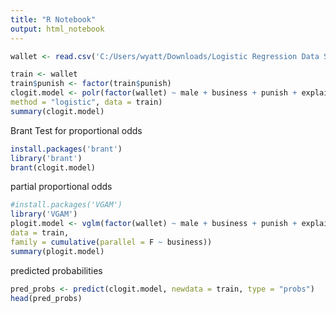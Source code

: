 ---
title: "R Notebook"
output: html_notebook
---

```{r}
wallet <- read.csv('C:/Users/wyatt/Downloads/Logistic Regression Data Sets (2)/wallet.csv')
```

```{r}
train <- wallet 
train$punish <- factor(train$punish) 
clogit.model <- polr(factor(wallet) ~ male + business + punish + explain, 
method = "logistic", data = train) 
summary(clogit.model)
```
Brant Test for proportional odds
```{r}
install.packages('brant')
library('brant')
brant(clogit.model)
```

partial proportional odds
```{r}
#install.packages('VGAM')
library('VGAM')
plogit.model <- vglm(factor(wallet) ~ male + business + punish + explain, 
data = train, 
family = cumulative(parallel = F ~ business)) 
summary(plogit.model)
```
predicted probabilities
```{r}
pred_probs <- predict(clogit.model, newdata = train, type = "probs") 
head(pred_probs)
```

